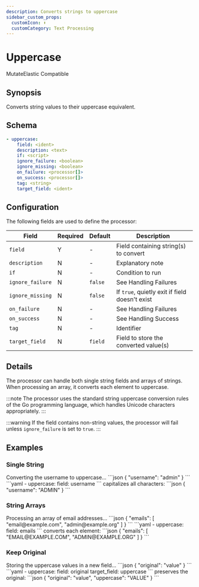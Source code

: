 ```yaml
---
description: Converts strings to uppercase
sidebar_custom_props: 
  customIcon: ⬆️
  customCategory: Text Processing
---
```


# Uppercase

<span className="theme-doc-version-badge badge badge--primary">Mutate</span><span className="theme-doc-version-badge badge badge--secondary">Elastic Compatible</span>

## Synopsis

Converts string values to their uppercase equivalent.

## Schema

```yaml {2}
- uppercase:
    field: <ident>
    description: <text>
    if: <script>
    ignore_failure: <boolean>
    ignore_missing: <boolean>
    on_failure: <processor[]>
    on_success: <processor[]>
    tag: <string>
    target_field: <ident>
```

## Configuration

The following fields are used to define the processor:

|Field|Required|Default|Description|
|---|---|---|---|
|`field`|Y|-|Field containing string(s) to convert|
|`description`|N|-|Explanatory note|
|`if`|N|-|Condition to run|
|`ignore_failure`|N|`false`|See <Topic id="handling-failures">Handling Failures</Topic>|
|`ignore_missing`|N|`false`|If `true`, quietly exit if field doesn't exist|
|`on_failure`|N|-|See <Topic id="handling-failures">Handling Failures</Topic>|
|`on_success`|N|-|See <Topic id="handling-success">Handling Success</Topic>|
|`tag`|N|-|Identifier|
|`target_field`|N|`field`|Field to store the converted value(s)|

## Details

The processor can handle both single string fields and arrays of strings. When processing an array, it converts each element to uppercase.

:::note
The processor uses the standard string uppercase conversion rules of the Go programming language, which handles Unicode characters appropriately.
:::

:::warning
If the field contains non-string values, the processor will fail unless `ignore_failure` is set to `true`.
:::

## Examples

### Single String

<ExampleGrid>
  <CommentCol>
    Converting the username to uppercase...
  </CommentCol>
  <CodeCol>
    ```json
    {
      "username": "admin"
    }
    ```
    ```yaml
    - uppercase:
        field: username
    ```
  </CodeCol>
  <CommentCol>
    capitalizes all characters:
  </CommentCol>
  <CodeCol>
    ```json
    {
      "username": "ADMIN"
    }
    ```
  </CodeCol>
</ExampleGrid>

### String Arrays

<ExampleGrid>
  <CommentCol>
    Processing an array of email addresses...
  </CommentCol>
  <CodeCol>
    ```json
    {
      "emails": [
        "email@example.com",
        "admin@example.org"
      ]
    }
    ```
    ```yaml
    - uppercase:
        field: emails
    ```
  </CodeCol>
  <CommentCol>
    converts each element:
  </CommentCol>
  <CodeCol>
    ```json
    {
      "emails": [
        "EMAIL@EXAMPLE.COM",
        "ADMIN@EXAMPLE.ORG"
      ]
    }
    ```
  </CodeCol>
</ExampleGrid>

### Keep Original

<ExampleGrid>
  <CommentCol>
    Storing the uppercase values in a new field...
  </CommentCol>
  <CodeCol>
    ```json
    {
      "original": "value"
    }
    ```
    ```yaml
    - uppercase:
        field: original
        target_field: uppercase
    ```
  </CodeCol>
  <CommentCol>
    preserves the original:
  </CommentCol>
  <CodeCol>
    ```json
    {
      "original": "value",
      "uppercase": "VALUE"
    }
    ```
  </CodeCol>
</ExampleGrid>
